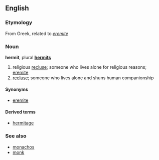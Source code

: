 ==English==
===Etymology===
From Greek, related to ''[[eremite]]''

===Noun===
'''hermit''', plural '''[[hermits]]'''

# religious [[recluse]]; someone who lives alone for religious reasons; [[eremite]]
# [[recluse]]; someone who lives alone and shuns human companionship

====Synonyms====
*[[eremite]]

====Derived terms====
*[[hermitage]]

===See also===
*[[monachos]]
*[[monk]]